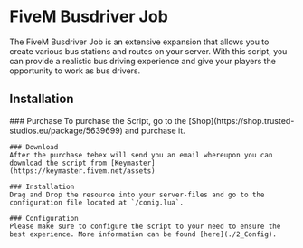 
# FiveM Busdriver Job

The FiveM Busdriver Job is an extensive expansion that allows you to create various bus stations and routes on your server. With this script, you can provide a realistic bus driving experience and give your players the opportunity to work as bus drivers.

## Installation

<Steps>
    ### Purchase
    To purchase the Script, go to the [Shop](https://shop.trusted-studios.eu/package/5639699) and purchase it. 

    ### Download
    After the purchase tebex will send you an email whereupon you can download the script from [Keymaster](https://keymaster.fivem.net/assets)

    ### Installation
    Drag and Drop the resource into your server-files and go to the configuration file located at `/conig.lua`.

    ### Configuration
    Please make sure to configure the script to your need to ensure the best experience. More information can be found [here](./2_Config).
</Steps>
